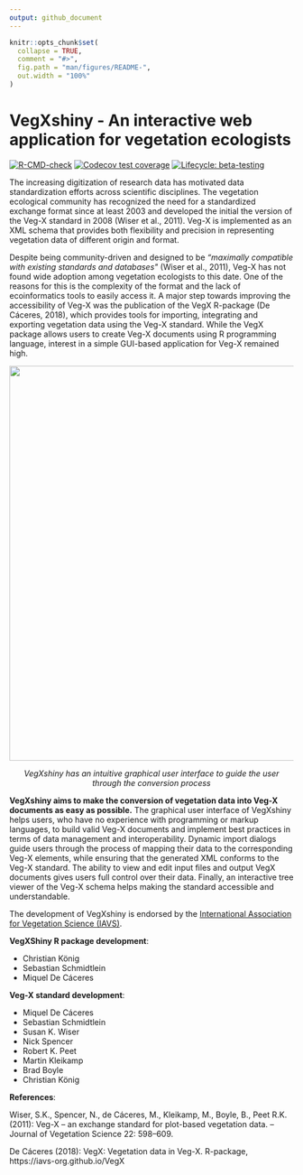 ```yaml
---
output: github_document
---
```


<!-- README.md is generated from README.Rmd. Please edit that file -->

```r
knitr::opts_chunk$set(
  collapse = TRUE,
  comment = "#>",
  fig.path = "man/figures/README-",
  out.width = "100%"
)
```

# VegXshiny - An interactive web application for vegetation ecologists

<!-- badges: start -->
[![R-CMD-check](https://github.com/ChrKoenig/VegXshiny/workflows/R-CMD-check/badge.svg)](https://github.com/ChrKoenig/VegXshiny/actions)
[![Codecov test coverage](https://codecov.io/gh/ChrKoenig/VegXshiny/branch/master/graph/badge.svg)](https://app.codecov.io/gh/ChrKoenig/VegXshiny?branch=master)
[![Lifecycle: beta-testing](https://img.shields.io/badge/lifecycle-experimental-orange.svg)](https://lifecycle.r-lib.org/articles/stages.html#experimental)
<!-- badges: end -->

The increasing digitization of research data has motivated data standardization efforts across scientific disciplines. The vegetation ecological community has recognized the need for a standardized 
exchange format since at least 2003 and developed the initial the version of the Veg-X standard in 2008 (Wiser et al., 2011). Veg-X is implemented as an XML schema that provides both flexibility
and precision in representing vegetation data of different origin and format.

Despite being community-driven and designed to be *"maximally compatible with existing standards and databases\"* (Wiser et al., 2011), Veg-X has not found wide adoption
among vegetation ecologists to this date. One of the reasons for this is the complexity of the format and the lack of ecoinformatics tools to easily access it. A major step towards improving the 
accessibility of Veg-X was the publication of the VegX R-package (De Cáceres, 2018), which provides tools for importing, integrating and exporting vegetation data using the Veg-X standard. 
While the VegX package allows users to create Veg-X documents using R programming language, interest in a simple GUI-based application for Veg-X remained high.

<center>
![](inst/app/www/images/vegxshiny_UI.png){width=700px}

*VegXshiny has an intuitive graphical user interface to guide the user through the conversion process*
</center>

**VegXshiny aims to make the conversion of vegetation data into Veg-X documents as easy as possible.** The graphical user interface of VegXshiny helps users, who have no experience with
programming or markup languages, to build valid Veg-X documents and implement best practices in terms of data management and interoperability. Dynamic import dialogs guide
users through the process of mapping their data to the corresponding Veg-X elements, while ensuring that the generated XML conforms to the Veg-X standard. The ability to view and edit 
input files and output VegX documents gives users full control over their data. Finally, an interactive tree viewer of the Veg-X schema helps making the standard accessible and understandable.

The development of VegXshiny is endorsed by the [International Association for Vegetation Science (IAVS)](http://iavs.org/).

**VegXShiny R package development**:

* Christian König
* Sebastian Schmidtlein
* Miquel De Cáceres

**Veg-X standard development**:

* Miquel De Cáceres
* Sebastian Schmidtlein
* Susan K. Wiser
* Nick Spencer
* Robert K. Peet
* Martin Kleikamp
* Brad Boyle
* Christian König

**References**:

Wiser, S.K., Spencer, N., de Cáceres, M., Kleikamp, M., Boyle, B., Peet R.K. (2011): Veg-X – an exchange standard for plot-based vegetation data. – Journal of Vegetation Science 22: 598–609.

De Cáceres (2018): VegX: Vegetation data in Veg-X. R-package, https://iavs-org.github.io/VegX

